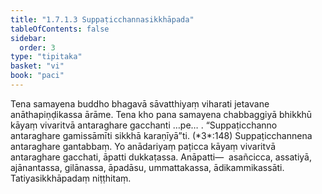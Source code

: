 ```yaml
---
title: "1.7.1.3 Suppaṭicchannasikkhāpada"
tableOfContents: false
sidebar:
  order: 3
type: "tipitaka"
basket: "vi"
book: "paci"
---
```



<DynamicBreadcrumb />

<Division number="578" book="paci" e="ch" v="2" p="240">

<Paragraph number="1695" book="paci">
Tena samayena buddho bhagavā sāvatthiyaṃ viharati jetavane anāthapiṇḍikassa ārāme. Tena kho pana samayena chabbaggiyā bhikkhū kāyaṃ vivaritvā antaraghare gacchanti …pe… .
</Paragraph>

<Paragraph number="1696" book="paci">
<Emphasis>“Suppaṭicchanno antaraghare gamissāmīti sikkhā karaṇīyā”</Emphasis>ti. (*3*:<Emphasis>148</Emphasis>)
</Paragraph>

<Paragraph number="1697" book="paci">
Suppaṭicchannena antaraghare gantabbaṃ. Yo anādariyaṃ paṭicca kāyaṃ vivaritvā antaraghare gacchati, āpatti dukkaṭassa.
</Paragraph>

<Paragraph number="1698" book="paci">
Anāpatti—  asañcicca, assatiyā, ajānantassa, gilānassa, āpadāsu, ummattakassa, ādikammikassāti.

</Paragraph>
</Division>

<Paragraph number="1699" type="center" book="paci">
Tatiyasikkhāpadaṃ niṭṭhitaṃ.
</Paragraph>